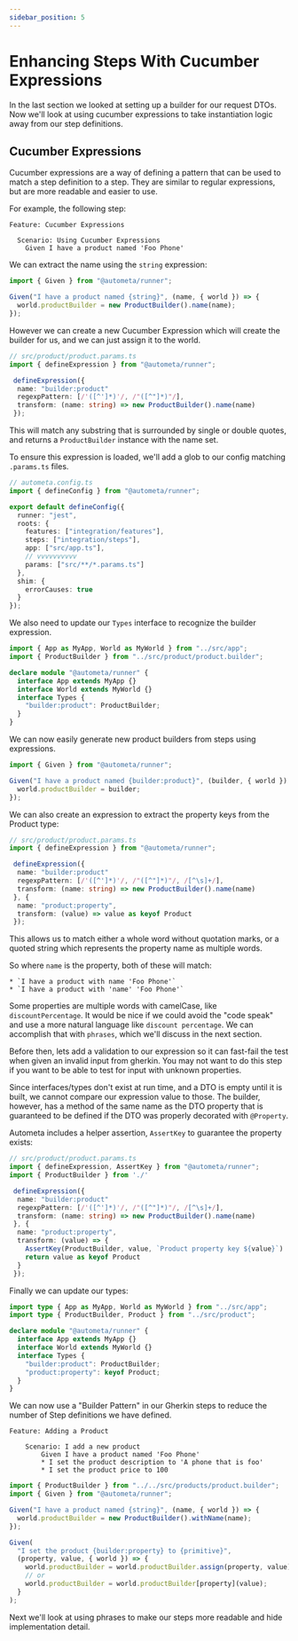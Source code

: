 ```yaml
---
sidebar_position: 5
---
```


# Enhancing Steps With Cucumber Expressions

In the last section we looked at setting up a builder for our request DTOs. Now we'll look at
using cucumber expressions to take instantiation logic away from our step definitions.

## Cucumber Expressions

Cucumber expressions are a way of defining a pattern that can be used to match a step definition
to a step. They are similar to regular expressions, but are more readable and easier to use.

For example, the following step:

```gherkin
Feature: Cucumber Expressions

  Scenario: Using Cucumber Expressions
    Given I have a product named 'Foo Phone'
```

We can extract the name using the `string` expression:

```ts
import { Given } from "@autometa/runner";

Given("I have a product named {string}", (name, { world }) => {
  world.productBuilder = new ProductBuilder().name(name);
});
```

However we can create a new Cucumber Expression which will create the builder for
us, and we can just assign it to the world.

```ts
// src/product/product.params.ts
import { defineExpression } from "@autometa/runner";

 defineExpression({
  name: "builder:product"
  regexpPattern: [/'([^']*)'/, /"([^"]*)"/],
  transform: (name: string) => new ProductBuilder().name(name)
 });
```

This will match any substring that is surrounded by single or double quotes, and
returns a `ProductBuilder` instance with the name set.

To ensure this expression is loaded, we'll add a glob to our config matching
`.params.ts` files.

```ts
// autometa.config.ts
import { defineConfig } from "@autometa/runner";

export default defineConfig({
  runner: "jest",
  roots: {
    features: ["integration/features"],
    steps: ["integration/steps"],
    app: ["src/app.ts"],
    // vvvvvvvvvv
    params: ["src/**/*.params.ts"]
  },
  shim: {
    errorCauses: true
  }
});
```

We also need to update our `Types` interface to recognize the builder
expression.

```ts
import { App as MyApp, World as MyWorld } from "../src/app";
import { ProductBuilder } from "../src/product/product.builder";

declare module "@autometa/runner" {
  interface App extends MyApp {}
  interface World extends MyWorld {}
  interface Types {
    "builder:product": ProductBuilder;
  }
}
```

We can now easily generate new product builders from steps using expressions.

```ts
import { Given } from "@autometa/runner";

Given("I have a product named {builder:product}", (builder, { world }) => {
  world.productBuilder = builder;
});
```

We can also create an expression to extract the property keys from the Product type:

```ts
// src/product/product.params.ts
import { defineExpression } from "@autometa/runner";

 defineExpression({
  name: "builder:product"
  regexpPattern: [/'([^']*)'/, /"([^"]*)"/, /[^\s]+/],
  transform: (name: string) => new ProductBuilder().name(name)
 }, {
  name: "product:property",
  transform: (value) => value as keyof Product
 });
```

This allows us to match either a whole word without quotation marks, or a quoted string
which represents the property name as multiple words.

So where `name` is the property, both of these will match:

```gherkin
* `I have a product with name 'Foo Phone'`
* `I have a product with 'name' 'Foo Phone'`
```

Some properties are multiple words with camelCase, like `discountPercentage`.
It would be nice if we could avoid the "code speak" and use a more natural language
like `discount percentage`. We can accomplish that with `phrases`, which we'll discuss in the
next section.

Before then, lets add a validation to our expression so it can fast-fail the test when given an invalid
input from gherkin. You may not want to do this step if you want to be able to test for input with unknown
properties.

Since interfaces/types don't exist at run time, and a DTO is empty until it is built, we cannot
compare our expression value to those. The builder, however, has a method of the same name as
the DTO property that is guaranteed to be defined if the DTO was properly decorated with `@Property`.

Autometa includes a helper assertion, `AssertKey` to guarantee the property exists:

```ts
// src/product/product.params.ts
import { defineExpression, AssertKey } from "@autometa/runner";
import { ProductBuilder } from './'

 defineExpression({
  name: "builder:product"
  regexpPattern: [/'([^']*)'/, /"([^"]*)"/, /[^\s]+/],
  transform: (name: string) => new ProductBuilder().name(name)
 }, {
  name: "product:property",
  transform: (value) => {
    AssertKey(ProductBuilder, value, `Product property key ${value}`)
    return value as keyof Product
  }
 });
```

Finally we can update our types:

```ts
import type { App as MyApp, World as MyWorld } from "../src/app";
import type { ProductBuilder, Product } from "../src/product";

declare module "@autometa/runner" {
  interface App extends MyApp {}
  interface World extends MyWorld {}
  interface Types {
    "builder:product": ProductBuilder;
    "product:property": keyof Product;
  }
}
```

We can now use a "Builder Pattern" in our Gherkin steps to reduce the number
of Step definitions we have defined.

```gherkin
Feature: Adding a Product

    Scenario: I add a new product
        Given I have a product named 'Foo Phone'
        * I set the product description to 'A phone that is foo'
        * I set the product price to 100
```

```ts
import { ProductBuilder } from "../../src/products/product.builder";
import { Given } from "@autometa/runner";

Given("I have a product named {string}", (name, { world }) => {
  world.productBuilder = new ProductBuilder().withName(name);
});

Given(
  "I set the product {builder:property} to {primitive}",
  (property, value, { world }) => {
    world.productBuilder = world.productBuilder.assign(property, value);
    // or
    world.productBuilder = world.productBuilder[property](value);
  }
);
```

Next we'll look at using phrases to make our steps more readable and hide implementation detail.